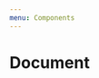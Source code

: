 ```yaml
---
menu: Components
---
```



# Document

<Playground>
  <Document accentColor="purple">
    <Title>
      <DecoratedIcon iconName={IconName.invoice} />
      <StatusLabel status="pending" />

      <h3>Invoice #1</h3>
    </Title>

    <Header>
      <h2>This is the exceptionally long document header.</h2>
      <p>This is the subtitle.</p>
    </Header>

    <Detail>
      <h4>Invoice details</h4>
      <DescriptionList data={[
        ["Issued", "2018-12-08"],
        ["Due", "2019-01-06"],
      ]} />
    </Detail>

    <Content>
      <p>This is the document content.</p>
    </Content>
  </Document>
</Playground>
